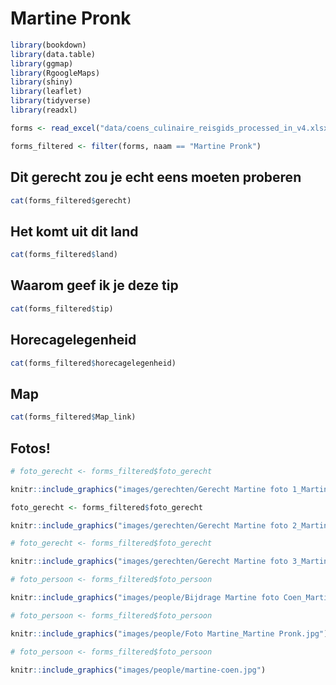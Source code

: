 # Martine Pronk

```r
library(bookdown)
library(data.table)
library(ggmap)
library(RgoogleMaps)
library(shiny)
library(leaflet)
library(tidyverse)
library(readxl)
```

```r
forms <- read_excel("data/coens_culinaire_reisgids_processed_in_v4.xlsx")
```

```r
forms_filtered <- filter(forms, naam == "Martine Pronk")
```

## Dit gerecht zou je echt eens moeten proberen {-} 

```r
cat(forms_filtered$gerecht)
```

## Het komt uit dit land {-}

```r
cat(forms_filtered$land)
```

## Waarom geef ik je deze tip {-}

```r
cat(forms_filtered$tip)
```

## Horecagelegenheid {-}

```r
cat(forms_filtered$horecagelegenheid)
```

## Map {-}

```r
cat(forms_filtered$Map_link)
```

## Fotos! {-}

```r
# foto_gerecht <- forms_filtered$foto_gerecht

knitr::include_graphics("images/gerechten/Gerecht Martine foto 1_Martine Pronk.jpg")
```
```r
foto_gerecht <- forms_filtered$foto_gerecht

knitr::include_graphics("images/gerechten/Gerecht Martine foto 2_Martine Pronk.jpg")
```

```r
# foto_gerecht <- forms_filtered$foto_gerecht

knitr::include_graphics("images/gerechten/Gerecht Martine foto 3_Martine Pronk.jpg")
```

```r
# foto_persoon <- forms_filtered$foto_persoon

knitr::include_graphics("images/people/Bijdrage Martine foto Coen_Martine Pronk.jpg")
```


```r
# foto_persoon <- forms_filtered$foto_persoon

knitr::include_graphics("images/people/Foto Martine_Martine Pronk.jpg")
```

```r
# foto_persoon <- forms_filtered$foto_persoon

knitr::include_graphics("images/people/martine-coen.jpg")
```
